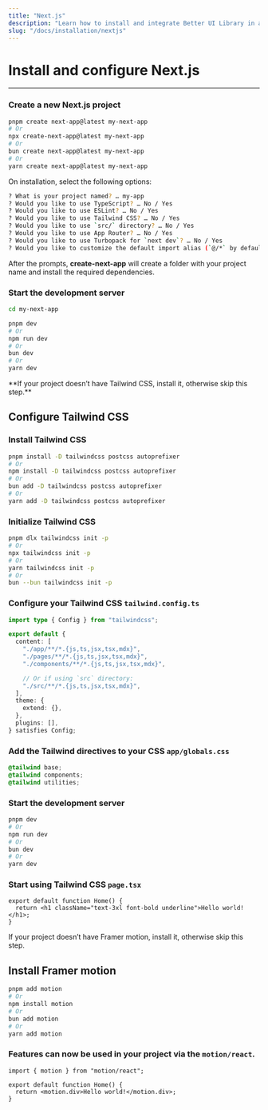 ```yaml
---
title: "Next.js"
description: "Learn how to install and integrate Better UI Library in a Next.js project."
slug: "/docs/installation/nextjs"
---
```


# Install and configure Next.js

---

### Create a new Next.js project

```bash title="Terminal"
pnpm create next-app@latest my-next-app
# Or
npx create-next-app@latest my-next-app
# Or
bun create next-app@latest my-next-app
# Or
yarn create next-app@latest my-next-app
```

On installation, select the following options:

```bash title="Terminal"
? What is your project named? … my-app
? Would you like to use TypeScript? … No / Yes
? Would you like to use ESLint? … No / Yes
? Would you like to use Tailwind CSS? … No / Yes
? Would you like to use `src/` directory? … No / Yes
? Would you like to use App Router? … No / Yes
? Would you like to use Turbopack for `next dev`? … No / Yes
? Would you like to customize the default import alias (`@/*` by default)? … No / Yes
```

After the prompts, **create-next-app** will create a folder with your project name and install the required dependencies.

### Start the development server

```bash title="Terminal"
cd my-next-app

pnpm dev
# Or
npm run dev
# Or
bun dev
# Or
yarn dev
```

<Callout>
  **If your project doesn’t have Tailwind CSS, install it, otherwise skip this step.**
</Callout>

## Configure Tailwind CSS

### Install Tailwind CSS

```bash title="Terminal"
pnpm install -D tailwindcss postcss autoprefixer
# Or
npm install -D tailwindcss postcss autoprefixer
# Or
bun add -D tailwindcss postcss autoprefixer
# Or
yarn add -D tailwindcss postcss autoprefixer
```

### Initialize Tailwind CSS

```bash title="Terminal"
pnpm dlx tailwindcss init -p
# Or
npx tailwindcss init -p
# Or
yarn tailwindcss init -p
# Or
bun --bun tailwindcss init -p
```

### Configure your Tailwind CSS `tailwind.config.ts`

```ts title="tailwind.config.ts"
import type { Config } from "tailwindcss";

export default {
  content: [
    "./app/**/*.{js,ts,jsx,tsx,mdx}",
    "./pages/**/*.{js,ts,jsx,tsx,mdx}",
    "./components/**/*.{js,ts,jsx,tsx,mdx}",

    // Or if using `src` directory:
    "./src/**/*.{js,ts,jsx,tsx,mdx}",
  ],
  theme: {
    extend: {},
  },
  plugins: [],
} satisfies Config;
```

### Add the Tailwind directives to your CSS `app/globals.css`

```css title="globals.css"
@tailwind base;
@tailwind components;
@tailwind utilities;
```

### Start the development server

```bash title="Terminal"
pnpm dev
# Or
npm run dev
# Or
bun dev
# Or
yarn dev
```

### Start using Tailwind CSS `page.tsx`

```tsx title="page.tsx"
export default function Home() {
  return <h1 className="text-3xl font-bold underline">Hello world!</h1>;
}
```

<Callout>
  If your project doesn’t have Framer motion, install it, otherwise skip this
  step.
</Callout>

## Install Framer motion

```bash title="Terminal"
pnpm add motion
# Or
npm install motion
# Or
bun add motion
# Or
yarn add motion
```

### Features can now be used in your project via the `motion/react`.

```tsx title="page.tsx"
import { motion } from "motion/react";

export default function Home() {
  return <motion.div>Hello world!</motion.div>;
}
```
